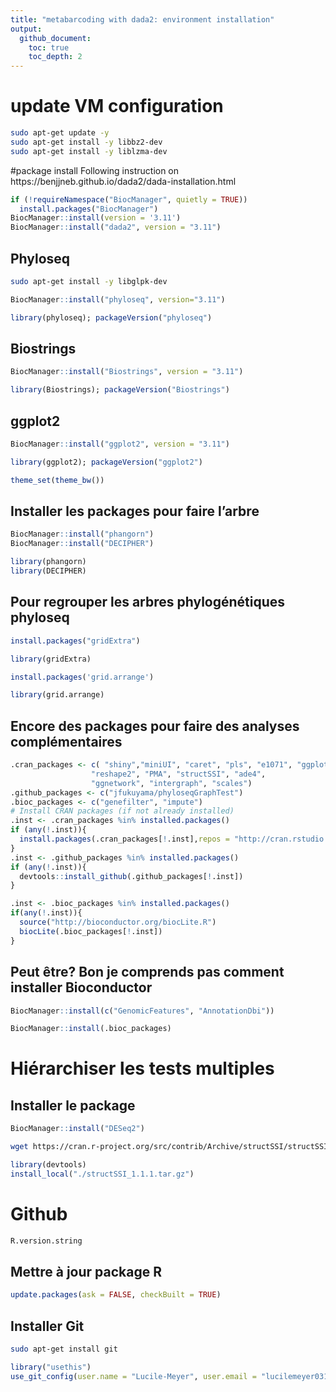 ```yaml
---
title: "metabarcoding with dada2: environment installation"
output: 
  github_document:
    toc: true
    toc_depth: 2
---
```


# update VM configuration
``` bash
sudo apt-get update -y 
sudo apt-get install -y libbz2-dev
sudo apt-get install -y liblzma-dev
```

#package install
Following instruction on https://benjjneb.github.io/dada2/dada-installation.html

```r
if (!requireNamespace("BiocManager", quietly = TRUE))
  install.packages("BiocManager")
BiocManager::install(version = '3.11')
BiocManager::install("dada2", version = "3.11")
```


## Phyloseq
```bash
sudo apt-get install -y libglpk-dev
```

```r
BiocManager::install("phyloseq", version="3.11")
```

```r
library(phyloseq); packageVersion("phyloseq")
```

## Biostrings

```r
BiocManager::install("Biostrings", version = "3.11")
```

```r
library(Biostrings); packageVersion("Biostrings")
```
## ggplot2
```r
BiocManager::install("ggplot2", version = "3.11")
```

```r
library(ggplot2); packageVersion("ggplot2")
```

```r
theme_set(theme_bw())
```
## Installer les packages pour faire l'arbre
```r
BiocManager::install("phangorn")
BiocManager::install("DECIPHER")
```
```r
library(phangorn)
library(DECIPHER)
```



## Pour regrouper les arbres phylogénétiques phyloseq
```r
install.packages("gridExtra")
```

```r
library(gridExtra)
```

```r
install.packages('grid.arrange')
```

```r
library(grid.arrange)
```

## Encore des packages pour faire des analyses complémentaires
```r
.cran_packages <- c( "shiny","miniUI", "caret", "pls", "e1071", "ggplot2", "randomForest", "dplyr", "ggrepel", "nlme", "devtools",
                  "reshape2", "PMA", "structSSI", "ade4",
                  "ggnetwork", "intergraph", "scales")
.github_packages <- c("jfukuyama/phyloseqGraphTest")
.bioc_packages <- c("genefilter", "impute")
# Install CRAN packages (if not already installed)
.inst <- .cran_packages %in% installed.packages()
if (any(!.inst)){
  install.packages(.cran_packages[!.inst],repos = "http://cran.rstudio.com/")
}
.inst <- .github_packages %in% installed.packages()
if (any(!.inst)){
  devtools::install_github(.github_packages[!.inst])
}

.inst <- .bioc_packages %in% installed.packages()
if(any(!.inst)){
  source("http://bioconductor.org/biocLite.R")
  biocLite(.bioc_packages[!.inst])
}
```

## Peut être? Bon je comprends pas comment installer Bioconductor
```r
BiocManager::install(c("GenomicFeatures", "AnnotationDbi"))
```
```r
BiocManager::install(.bioc_packages)
```
# Hiérarchiser les tests multiples
## Installer le package
```r
BiocManager::install("DESeq2")
```
```bash
wget https://cran.r-project.org/src/contrib/Archive/structSSI/structSSI_1.1.1.tar.gz
```

```r
library(devtools)
install_local("./structSSI_1.1.1.tar.gz")
```

# Github
```r
R.version.string
```
## Mettre à jour package R
```r
update.packages(ask = FALSE, checkBuilt = TRUE)
```

## Installer Git
```bash
sudo apt-get install git
```

```r
library("usethis")
use_git_config(user.name = "Lucile-Meyer", user.email = "lucilemeyer031@gmail.com")
```

